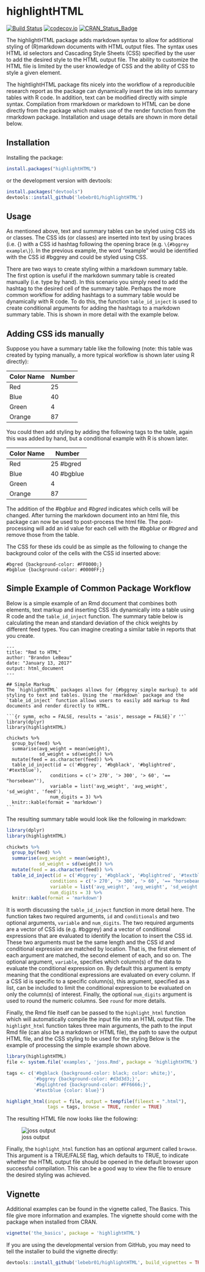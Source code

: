 # highlightHTML

[![Build Status](https://travis-ci.org/lebebr01/highlightHTML.svg?branch=master)](https://travis-ci.org/lebebr01/highlightHTML)
[![codecov.io](https://codecov.io/github/lebebr01/highlightHTML/coverage.svg?branch=master)](https://codecov.io/github/lebebr01/highlightHTML?branch=master)
[![CRAN_Status_Badge](http://www.r-pkg.org/badges/version/highlightHTML)](http://cran.r-project.org/package=highlightHTML)

The highlightHTML package adds markdown syntax to allow for additional styling of (R)markdown documents with HTML output files. The syntax uses HTML id selectors and Cascading Style Sheets (CSS) specified by the user to add the desired style to the HTML output file. The ability to customize the HTML file is limited by the user knowledge of CSS and the ability of CSS to style a given element. 

The hightlightHTML package fits nicely into the workflow of a reproducible research report as the package can dynamically insert the ids into summary tables with R code. In addition, text can be modified directly with simple syntax. Compilation from rmarkdown or markdown to HTML can be done directly from the package which makes use of the render function from the rmarkdown package. Installation and usage details are shown in more detail below.

## Installation 
Installing the package:
```{r install, eval=FALSE}
install.packages("highlightHTML")
```

or the development version with devtools:
```{r devtools, eval = FALSE}
install.packages("devtools")
devtools::install_github('lebebr01/highlightHTML')
```

## Usage

As mentioned above, text and summary tables can be styled using CSS ids or classes. The CSS ids (or classes) are inserted into text by using braces (i.e. \{) with a CSS id hashtag following the opening brace (e.g. `\{#bggrey example\}`). In the previous example, the word "example" would be identified with the CSS id #bggrey and could be styled using CSS. 

There are two ways to create styling within a markdown summary table. The first option is useful if the markdown summary table is created manually (i.e. type by hand). In this scenario you simply need to add the hashtag to the desired cell of the summary table. Perhaps the more common workflow for adding hashtags to a summary table would be dynamically with R code. To do this, the function `table_id_inject` is used to create conditional arguments for adding the hashtags to a markdown summary table. This is shown in more detail with the example below.

## Adding CSS ids manually
Suppose you have a summary table like the following (note: this table was created by typing manually, a more typical workflow is shown later using R directly):

| Color Name | Number       |
|----------- | ------------ |
| Red        |  25          |
| Blue       |  40          |
| Green      |  4           |
| Orange     |  87          |

You could then add styling by adding the following tags to the table, again this was added by hand, but a conditional example with R is shown later.

| Color Name | Number       |
|----------- | ------------ |
| Red        |  25  #bgred  |
| Blue       |  40  #bgblue |
| Green      |  4           |
| Orange     |  87          |

The addition of the *#bgblue* and *#bgred* indicates which cells will be changed. After turning the markdown document into an html file, this package can now be used to post-process the html file. The post-processing will add an id value for each cell with the *#bgblue* or *#bgred* and remove those from the table. 

The CSS for these ids could be as simple as the following to change the background color of the cells with the CSS id inserted above:

````
#bgred {background-color: #FF0000;}
#bgblue {background-color: #0000FF;}
````

## Simple Example of Common Package Workflow

Below is a simple example of an Rmd document that combines both elements, text markup and inserting CSS ids dynamically into a table using R code and the `table_id_inject` function. The summary table below is calculating the mean and standard deviation of the chick weights by different feed types. You can imagine creating a similar table in reports that you create.

````
---
title: "Rmd to HTML"
author: "Brandon LeBeau"
date: "January 13, 2017"
output: html_document
---

## Simple Markup
The `highlightHTML` packages allows for {#bggrey simple markup} to add styling to text and tables. Using the `rmarkdown` package and the `table_id_inject` function allows users to easily add markup to Rmd documents and render directly to HTML.

```{r symm, echo = FALSE, results = 'asis', message = FALSE}`r ''`
library(dplyr)
library(highlightHTML)

chickwts %>%
  group_by(feed) %>%
  summarise(avg_weight = mean(weight),
            sd_weight = sd(weight)) %>%
  mutate(feed = as.character(feed)) %>%
  table_id_inject(id = c('#bggrey', '#bgblack', '#bglightred', '#textblue'), 
                conditions = c('> 270', '> 300', '> 60', '== "horsebean"'),
                variable = list('avg_weight', 'avg_weight', 'sd_weight', 'feed'),
                num_digits = 3) %>%
  knitr::kable(format = 'markdown')
```
````

The resulting summary table would look like the following in markdown:
```{r symm, echo = FALSE, results = 'asis', message = FALSE}
library(dplyr)
library(highlightHTML)

chickwts %>%
  group_by(feed) %>%
  summarise(avg_weight = mean(weight),
            sd_weight = sd(weight)) %>%
  mutate(feed = as.character(feed)) %>%
  table_id_inject(id = c('#bggrey', '#bgblack', '#bglightred', '#textblue'), 
                conditions = c('> 270', '> 300', '> 60', '== "horsebean"'),
                variable = list('avg_weight', 'avg_weight', 'sd_weight', 'feed'),
                num_digits = 3) %>%
  knitr::kable(format = 'markdown')
```

It is worth discussing the `table_id_inject` function in more detail here. The function takes two required arguments, `id` and `conditionals` and two optional arguments, `variable` and `num_digits`. The two required arguments are a vector of CSS ids (e.g. #bggrey) and a vector of conditional expressions that are evaluated to identify the location to insert the CSS id. These two arguments must be the same length and the CSS id and conditional expression are matched by location. That is, the first element of each argument are matched, the second element of each, and so on. The optional argument, `variable`, specifies which column(s) of the data to evaluate the conditional expression on. By default this argument is empty meaning that the conditional expressions are evaluated on every column. If a CSS id is specific to a specific column(s), this argument, specified as a list, can be included to limit the conditional expression to be evaluated on only the column(s) of interest. Finally, the optional `num_digits` argument is used to round the numeric columns. See `round` for more details.

Finally, the Rmd file itself can be passed to the `highlight_html` function which will automatically compile the input file into an HTML output file. The `highlight_html` function takes three main arguments, the path to the input Rmd file (can also be a markdown or HTML file), the path to save the output HTML file, and the CSS styling to be used for the styling Below is the example of processing the simple example shown above. 

```{r function, eval=FALSE}
library(highlightHTML)
file <- system.file('examples', 'joss.Rmd', package = 'highlightHTML')

tags <- c('#bgblack {background-color: black; color: white;}',
          '#bggrey {background-color: #d3d3d3;}',
          '#bglightred {background-color: #FF6666;}',
          '#textblue {color: blue}')

highlight_html(input = file, output = tempfile(fileext = ".html"),
               tags = tags, browse = TRUE, render = TRUE)
```

The resulting HTML file now looks like the following:

![joss output](inst/examples/joss_output.png)

Finally, the `highlight_html` function has an optional argument called `browse`. This argument is a TRUE/FALSE flag, which defaults to TRUE, to indicate whether the HTML output file should be opened in the default browser upon successful compilation. This can be a good way to view the file to ensure the desired styling was achieved.

## Vignette
Additional examples can be found in the vignette called, The Basics. This file give more information and examples. The vignette should come with the package when installed from CRAN. 

```{r vignette, eval = FALSE}
vignette('the_basics', package = 'highlightHTML')
```


If you are using the developmental version from GitHub, you may need to tell the installer to build the vignette directly:

```{r build_vignette, eval = FALSE}
devtools::install_github('lebebr01/highlightHTML', build_vignettes = TRUE)
```

